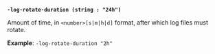 <a id="shared-flag-log-rotate-duration" />

**`-log-rotate-duration (string : "24h")`**

Amount of time, in `<number>[s|m|h|d]` format, after which log files must
rotate.

**Example**: `-log-rotate-duration "2h"`
